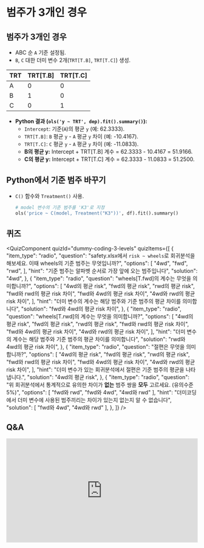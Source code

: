 # 범주가 3개인 경우

## 범주가 3개인 경우

*   ABC 순 `A` 기준 설정됨.
*   `B`, `C` 대한 더미 변수 2개(`TRT[T.B]`, `TRT[T.C]`) 생성.

| TRT | TRT[T.B] | TRT[T.C] |
| :-- | :------- | :------- |
| A   | 0        | 0        |
| B   | 1        | 0        |
| C   | 0        | 1        |

*   **Python 결과 (`ols('y ~ TRT', dep).fit().summary()`):**
    *   `Intercept`: 기준(`A`)의 평균 `y` (예: 62.3333).
    *   `TRT[T.B]`: `B` 평균 `y` - `A` 평균 `y` 차이 (예: -10.4167).
    *   `TRT[T.C]`: `C` 평균 `y` - `A` 평균 `y` 차이 (예: -11.0833).
    *   **B의 평균 y:** Intercept + TRT[T.B] 계수 = 62.3333 - 10.4167 = 51.9166.
    *   **C의 평균 y:** Intercept + TRT[T.C] 계수 = 62.3333 - 11.0833 = 51.2500.

## Python에서 기준 범주 바꾸기

*   `C()` 함수와 `Treatment()` 사용.
    ```python
    # model 변수의 기준 범주를 'K3'로 지정
    ols('price ~ C(model, Treatment("K3"))', df).fit().summary()
    ```


## 퀴즈


<QuizComponent quizId="dummy-coding-3-levels" quizItems={[
    {
        "item_type": "radio",
        "question": "safety.xlsx에서 `risk ~ wheels`로 회귀분석을 해보세요. 이때 wheels의 기준 범주는 무엇입니까?",
        "options": [
            "4wd",
            "fwd",
            "rwd",
        ],
        "hint": "기준 범주는 알파벳 순서로 가장 앞에 오는 범주입니다",
        "solution": "4wd",
    },
    {
        "item_type": "radio",
        "question": "wheels[T.fwd]의 계수는 무엇을 의미합니까?",
        "options": [
            "4wd의 평균 risk",
            "fwd의 평균 risk",
            "rwd의 평균 risk",
            "fwd와 rwd의 평균 risk 차이",
            "fwd와 4wd의 평균 risk 차이",
            "4wd와 rwd의 평균 risk 차이",
        ],
        "hint": "더미 변수의 계수는 해당 범주와 기준 범주의 평균 차이를 의미합니다",
        "solution": "fwd와 4wd의 평균 risk 차이",
    },
    {
        "item_type": "radio",
        "question": "wheels[T.rwd]의 계수는 무엇을 의미합니까?",
        "options": [
            "4wd의 평균 risk",
            "fwd의 평균 risk",
            "rwd의 평균 risk",
            "fwd와 rwd의 평균 risk 차이",
            "fwd와 4wd의 평균 risk 차이",
            "4wd와 rwd의 평균 risk 차이",
        ],
        "hint": "더미 변수의 계수는 해당 범주와 기준 범주의 평균 차이를 의미합니다",
        "solution": "rwd와 4wd의 평균 risk 차이",
    },
    {
        "item_type": "radio",
        "question": "절편은 무엇을 의미합니까?",
        "options": [
            "4wd의 평균 risk",
            "fwd의 평균 risk",
            "rwd의 평균 risk",
            "fwd와 rwd의 평균 risk 차이",
            "fwd와 4wd의 평균 risk 차이",
            "4wd와 rwd의 평균 risk 차이",
        ],
        "hint": "더미 변수가 있는 회귀분석에서 절편은 기준 범주의 평균을 나타냅니다.",
        "solution": "4wd의 평균 risk",
    },
    {
        "item_type": "radio",
        "question": "위 회귀분석에서 통계적으로 유의한 차이가 **없는** 범주 쌍을 **모두** 고르세요. (유의수준 5%)",
        "options": [
            "fwd와 rwd",
            "fwd와 4wd",
            "4wd와 rwd"
        ],
        "hint": "더미코딩에서 더미 변수에 사용된 범주끼리는 차이가 있는지 없는지 알 수 없습니다",
        "solution": [
            "fwd와 4wd",
            "4wd와 rwd"
        ],
    },
]} />

## Q&A
<iframe src="https://tally.so/embed/wbOOKg?alignLeft=1&hideTitle=1&transparentBackground=1&dynamicHeight=0" loading="lazy" width="100%" height="274" frameborder="0" marginheight="0" marginwidth="0" title="Q&A"></iframe>
